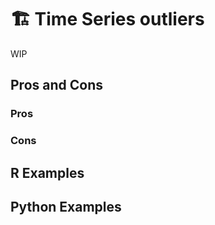 # 🏗️ Time Series outliers {#sec-time-series-outliers}

WIP

## Pros and Cons

### Pros

### Cons

## R Examples

## Python Examples

